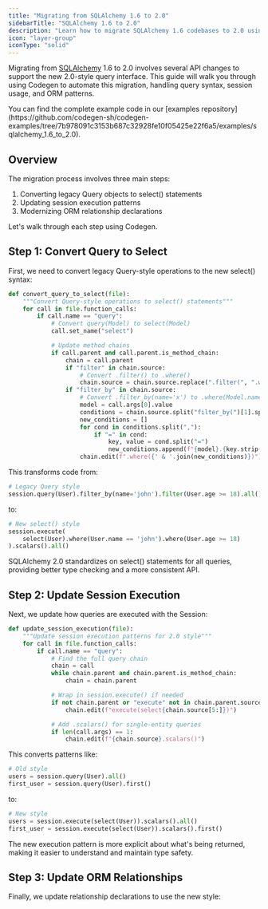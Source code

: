 ```yaml
---
title: "Migrating from SQLAlchemy 1.6 to 2.0"
sidebarTitle: "SQLAlchemy 1.6 to 2.0"
description: "Learn how to migrate SQLAlchemy 1.6 codebases to 2.0 using Codegen"
icon: "layer-group"
iconType: "solid"
---
```


Migrating from [SQLAlchemy](https://www.sqlalchemy.org/) 1.6 to 2.0 involves several API changes to support the new 2.0-style query interface. This guide will walk you through using Codegen to automate this migration, handling query syntax, session usage, and ORM patterns.

<Info>
You can find the complete example code in our [examples repository](https://github.com/codegen-sh/codegen-examples/tree/7b978091c3153b687c32928fe10f05425e22f6a5/examples/sqlalchemy_1.6_to_2.0).
</Info>

## Overview

The migration process involves three main steps:

1. Converting legacy Query objects to select() statements
2. Updating session execution patterns
3. Modernizing ORM relationship declarations

Let's walk through each step using Codegen.

## Step 1: Convert Query to Select

First, we need to convert legacy Query-style operations to the new select() syntax:

```python
def convert_query_to_select(file):
    """Convert Query-style operations to select() statements"""
    for call in file.function_calls:
        if call.name == "query":
            # Convert query(Model) to select(Model)
            call.set_name("select")

            # Update method chains
            if call.parent and call.parent.is_method_chain:
                chain = call.parent
                if "filter" in chain.source:
                    # Convert .filter() to .where()
                    chain.source = chain.source.replace(".filter(", ".where(")
                if "filter_by" in chain.source:
                    # Convert .filter_by(name='x') to .where(Model.name == 'x')
                    model = call.args[0].value
                    conditions = chain.source.split("filter_by(")[1].split(")")[0]
                    new_conditions = []
                    for cond in conditions.split(","):
                        if "=" in cond:
                            key, value = cond.split("=")
                            new_conditions.append(f"{model}.{key.strip()} == {value.strip()}")
                    chain.edit(f".where({' & '.join(new_conditions)})")
```

This transforms code from:

```python
# Legacy Query style
session.query(User).filter_by(name='john').filter(User.age >= 18).all()
```

to:

```python
# New select() style
session.execute(
    select(User).where(User.name == 'john').where(User.age >= 18)
).scalars().all()
```

<Note>
  SQLAlchemy 2.0 standardizes on select() statements for all queries, providing
  better type checking and a more consistent API.
</Note>

## Step 2: Update Session Execution

Next, we update how queries are executed with the Session:

```python
def update_session_execution(file):
    """Update session execution patterns for 2.0 style"""
    for call in file.function_calls:
        if call.name == "query":
            # Find the full query chain
            chain = call
            while chain.parent and chain.parent.is_method_chain:
                chain = chain.parent

            # Wrap in session.execute() if needed
            if not chain.parent or "execute" not in chain.parent.source:
                chain.edit(f"execute(select{chain.source[5:]})")

            # Add .scalars() for single-entity queries
            if len(call.args) == 1:
                chain.edit(f"{chain.source}.scalars()")
```

This converts patterns like:

```python
# Old style
users = session.query(User).all()
first_user = session.query(User).first()
```

to:

```python
# New style
users = session.execute(select(User)).scalars().all()
first_user = session.execute(select(User)).scalars().first()
```

<Tip>
  The new execution pattern is more explicit about what's being returned, making
  it easier to understand and maintain type safety.
</Tip>

## Step 3: Update ORM Relationships

Finally, we update relationship declarations to use the new style:

```

```
